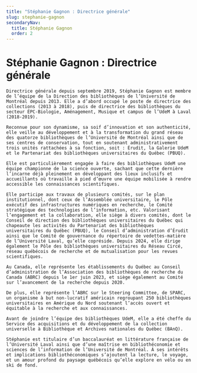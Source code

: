 ```yaml
---
title: "Stéphanie Gagnon : Directrice générale"
slug: stephanie-gagnon
secondaryNav:
  title: Stéphanie Gagnon
  order: 2
---
```



# Stéphanie Gagnon : Directrice générale

<Grid container spacing='1.5rem'>
  <Grid size={{ xs: 12, lg: 7 }}>
    
    Directrice générale depuis septembre 2019, Stéphanie Gagnon est membre de l’équipe de la Direction des bibliothèques de l’Université de Montréal depuis 2013. Elle a d’abord occupé le poste de directrice des collections (2013 à 2018), puis de directrice des bibliothèques du secteur ÉPC-Biologie, Aménagement, Musique et campus de l’UdeM à Laval (2018-2019). 

    Reconnue pour son dynamisme, sa soif d’innovation et son authenticité, elle veille au développement et à la transformation du grand réseau des quatorze bibliothèques de l’Université de Montréal ainsi que de ses centres de conservation, tout en soutenant administrativement trois unités rattachées à sa fonction, soit : Érudit, la Galerie UdeM et le Partenariat des bibliothèques universitaires du Québec (PBUQ).  

    Elle est particulièrement engagée à faire des bibliothèques UdeM une équipe championne de la science ouverte, sachant que cette dernière l’incarne déjà pleinement en développant des lieux inclusifs et accueillants où travaille à pied d’œuvre une équipe mobilisée à rendre accessible les connaissances scientifiques.  

    Elle participe aux travaux de plusieurs comités, sur le plan institutionnel, dont ceux de l’Assemblée universitaire, le Pôle exécutif des infrastructures numériques en recherche, le Comité stratégique des technologies de l’information, etc. Valorisant l’engagement et la collaboration, elle siège à divers comités, dont le Conseil de direction des bibliothèques universitaires du Québec qui chapeaute les activités du Partenariat des bibliothèques universitaires du Québec (PBUQ), le Conseil d’administration d’Érudit ainsi que le Comité de gouvernance du répertoire de vedettes-matière de l’Université Laval, qu’elle copréside. Depuis 2024, elle dirige également le Pôle des bibliothèques universitaires du Réseau Circé, réseau québécois de recherche et de mutualisation pour les revues scientifiques. 

    Au Canada, elle représente les établissements du Québec au Conseil d’administration de l’Association des bibliothèques de recherche du Canada (ABRC) depuis le 1er juin 2023, et siège également au Comité sur l’avancement de la recherche depuis 2020. 

    De plus, elle représente l’ABRC sur le Steering Committee, de SPARC, un organisme à but non-lucratif américain regroupant 250 bibliothèques universitaires en Amérique du Nord soutenant l’accès ouvert et équitable à la recherche et aux connaissances.  

    Avant de joindre l’équipe des bibliothèques UdeM, elle a été cheffe du Service des acquisitions et du développement de la collection universelle à Bibliothèque et Archives nationales du Québec (BAnQ). 

    Stéphanie est titulaire d’un baccalauréat en littérature française de l’Université Laval ainsi que d’une maîtrise en bibliothéconomie et sciences de l’information de l’Université de Montréal. À ses intérêts et implications bibliothéconomiques s’ajoutent la lecture, le voyage, et un amour profond du paysage québécois qu’elle explore en vélo ou en ski de fond. 

  </Grid> 
  <Grid> 
    <img src={Stephanie} style={{width: 'auto', height: '190px', borderRadius: '12px'}} alt="" />
  </Grid> 
</Grid> 